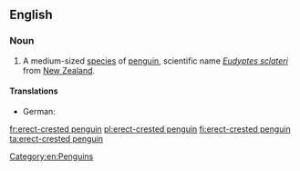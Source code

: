==English==
{{wikipedia}}

===Noun===
{{en-noun|head=[[erect]]-[[crested]] [[penguin]]}}

# A medium-sized [[species]] of [[penguin]], scientific name ''[[Eudyptes sclateri]]'' from [[New Zealand]].

====Translations====
{{trans-top|''Eudyptes sclateri''}}
* German: {{t+|de|Kronenpinguin|m}}
{{trans-mid}}
{{trans-bottom}}

[[Category:en:Penguins]]

[[fr:erect-crested penguin]]
[[pl:erect-crested penguin]]
[[fi:erect-crested penguin]]
[[ta:erect-crested penguin]]